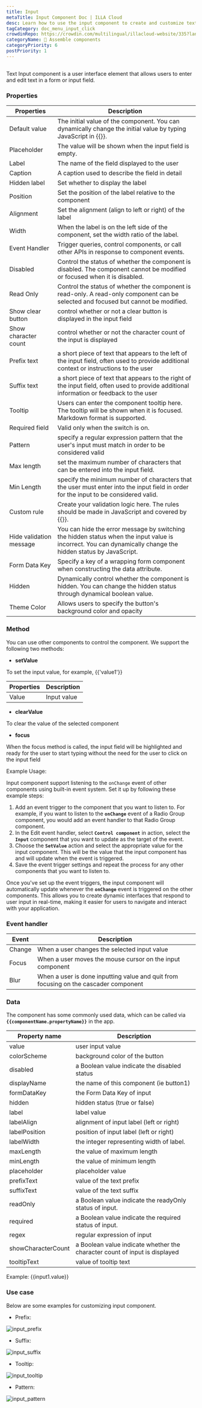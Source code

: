 ```yaml
---
title: Input
metaTitle: Input Component Doc | ILLA Cloud
desc: Learn how to use the input component to create and customize text fields for your app in ILLA Cloud.
tagCategory: doc_menu_input_click
crowdinRepo: https://crowdin.com/multilingual/illacloud-website/335?languages=en&filter=basic&value=0
categoryName: 🧬 Assemble components
categoryPriority: 6
postPriority: 1
---
```


## <h2 hidden>What is Input?</h2>

Text Input component is a user interface element that allows users to enter and edit text in a form or input field.

### Properties

| Properties              | Description                                                                                                                                                  |
| ----------------------- | ------------------------------------------------------------------------------------------------------------------------------------------------------------ |
| Default value           | The initial value of the component. You can dynamically change the initial value by typing JavaScript in {{}}.                                               |
| Placeholder             | The value will be shown when the input field is empty.                                                                                                       |
| Label                   | The name of the field displayed to the user                                                                                                                  |
| Caption                 | A caption used to describe the field in detail                                                                                                               |
| Hidden label            | Set whether to display the label                                                                                                                             |
| Position                | Set the position of the label relative to the component                                                                                                      |
| Alignment               | Set the alignment (align to left or right) of the label                                                                                                      |
| Width                   | When the label is on the left side of the component, set the width ratio of the label.                                                                       |
| Event Handler           | Trigger queries, control components, or call other APIs in response to component events.                                                                     |
| Disabled                | Control the status of whether the component is disabled. The component cannot be modified or focused when it is disabled.                                    |
| Read Only               | Control the status of whether the component is read-only. A read-only component can be selected and focused but cannot be modified.                          |
| Show clear button       | control whether or not a clear button is displayed in the input field                                                                                        |
| Show character count    | control whether or not the character count of the input is displayed                                                                                         |
| Prefix text             | a short piece of text that appears to the left of the input field, often used to provide additional context or instructions to the user                      |
| Suffix text             | a short piece of text that appears to the right of the input field, often used to provide additional information or feedback to the user                     |
| Tooltip                 | Users can enter the component tooltip here. The tooltip will be shown when it is focused. Markdown format is supported.                                      |
| Required field          | Valid only when the switch is on.                                                                                                                            |
| Pattern                 | specify a regular expression pattern that the user's input must match in order to be considered valid                                                        |
| Max length              | set the maximum number of characters that can be entered into the input field.                                                                               |
| Min Length              | specify the minimum number of characters that the user must enter into the input field in order for the input to be considered valid.                        |
| Custom rule             | Create your validation logic here. The rules should be made in JavaScript and covered by {{}}.                                                               |
| Hide validation message | You can hide the error message by switching the hidden status when the input value is incorrect. You can dynamically change the hidden status by JavaScript. |
| Form Data Key           | Specify a key of a wrapping form component when constructing the data attribute.                                                                             |
| Hidden                  | Dynamically control whether the component is hidden. You can change the hidden status through dynamical boolean value.                                       |
| Theme Color             | Allows users to specify the button's background color and opacity                                                                                            |

### Method

You can use other components to control the component. We support the following two methods:

-   **setValue**

To set the input value, for example, {{'value1'}}

| Properties | Description |
| ---------- | ----------- |
| Value      | Input value |

-   **clearValue**

To clear the value of the selected component 

-   **focus**

When the focus method is called, the input field will be highlighted and ready for the user to start typing without the need for the user to click on the input field

Example Usage:

Input component support listening to the `onChange` event of other components using built-in event system. Set it up by following these example steps:

1.  Add an event trigger to the component that you want to listen to. For example, if you want to listen to the **`onChange`** event of a Radio Group component, you would add an event handler to that Radio Group component.
2.  In the Edit event handler, select **`Control component`** in action, select the **`Input`** component that you want to update as the target of the event.
3.  Choose the **`SetValue`** action and select the appropriate value for the input component. This will be the value that the input component has and will update when the event is triggered.
4.  Save the event trigger settings and repeat the process for any other components that you want to listen to.

Once you've set up the event triggers, the input component will automatically update whenever the **`onChange`** event is triggered on the other components. This allows you to create dynamic interfaces that respond to user input in real-time, making it easier for users to navigate and interact with your application.

### Event handler

| Event  | Description                                                                          |
| ------ | ------------------------------------------------------------------------------------ |
| Change | When a user changes the selected input value                                         |
| Focus  | When a user moves the mouse cursor on the input component                            |
| Blur   | When a user is done inputting value and quit from focusing on the cascader component |

### Data

The component has some commonly used data, which can be called via **`{{componentName.propertyName}}`** in the app.

| Property name      | Description                                                                |
| ------------------ | -------------------------------------------------------------------------- |
| value              | user input value                                                           |
| colorScheme        | background color of the button                                             |
| disabled           | a Boolean value indicate the disabled status                               |
| displayName        | the name of this component (ie button1)                                    |
| formDataKey        | the Form Data Key of input                                                 |
| hidden             | hidden status (true or false)                                              |
| label              | label value                                                                |
| labelAlign         | alignment of input label (left or right)                                   |
| labelPosition      | position of input label (left or right)                                    |
| labelWidth         | the integer representing width of label.                                   |
| maxLength          | the value of maximum length                                                |
| minLength          | the value of minimum length                                                |
| placeholder        | placeholder value                                                          |
| prefixText         | value of the text prefix                                                   |
| suffixText         | value of the text suffix                                                   |
| readOnly           | a Boolean value indicate the readyOnly status of input.                    |
| required           | a Boolean value indicate the required status of input.                     |
| regex              | regular expression of input                                                |
| showCharacterCount | a Boolean value indicate whether the character count of input is displayed |
| tooltipText        | value of tooltip text                                                      |

Example: {{input1.value}}

### Use case

Below are some examples for customizing input component.

-   Prefix:

![input_prefix](https://cdn.illacloud.com/official-website/img/docs/input_prefix.png)

-   Suffix:

![input_suffix](https://cdn.illacloud.com/official-website/img/docs/input_suffix.png)

-   Tooltip:

![input_tooltip](https://cdn.illacloud.com/official-website/img/docs/input_tooltip.png)

-   Pattern:

![input_pattern](https://cdn.illacloud.com/official-website/img/docs/input_pattern.png)
